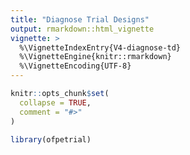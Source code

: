 ```yaml
---
title: "Diagnose Trial Designs"
output: rmarkdown::html_vignette
vignette: >
  %\VignetteIndexEntry{V4-diagnose-td}
  %\VignetteEngine{knitr::rmarkdown}
  %\VignetteEncoding{UTF-8}
---
```


```r
knitr::opts_chunk$set(
  collapse = TRUE,
  comment = "#>"
)
```

```r
library(ofpetrial)
```
